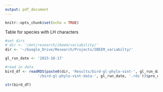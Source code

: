 ```yaml
---
output: pdf_document
---
```


```r
knitr::opts_chunk$set(echo = TRUE)
```

Table for species with LH characters

```r
#set dirs
# dir <- '/mnt/research/ibeem/variability/'
dir <- '~/Google_Drive/Research/Projects/IBEEM_variabilty/'

gl_run_date <- '2023-10-17'
```

```r
#read in data
bird_df <- readRDS(paste0(dir, 'Results/bird-gl-phylo-vint-', gl_run_date, 
               '/bird-gl-phylo-vint-data-', gl_run_date, '.rds'))$pro_data

str(bird_df)
```

